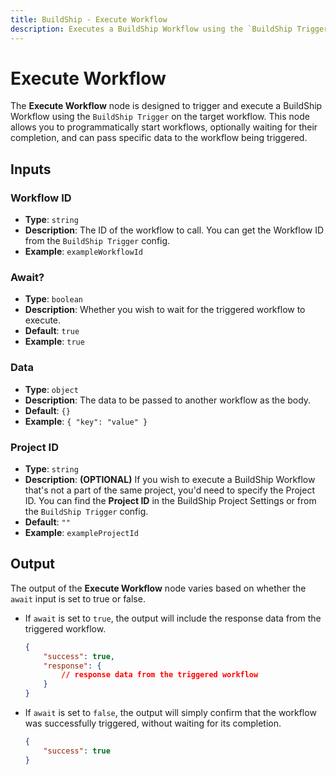 ```yaml
---
title: BuildShip - Execute Workflow
description: Executes a BuildShip Workflow using the `BuildShip Trigger` on the target workflow.
---
```



# Execute Workflow
The **Execute Workflow** node is designed to trigger and execute a BuildShip Workflow using the `BuildShip Trigger` on the target workflow. This node allows you to programmatically start workflows, optionally waiting for their completion, and can pass specific data to the workflow being triggered.

<Node id="@buildship/execute-workflow" version="1.5.0" />

## Inputs
### Workflow ID
- **Type**: `string`
- **Description**: The ID of the workflow to call. You can get the Workflow ID from the `BuildShip Trigger` config.
- **Example**: `exampleWorkflowId`

### Await?
- **Type**: `boolean`
- **Description**: Whether you wish to wait for the triggered workflow to execute.
- **Default**: `true`
- **Example**: `true`

### Data
- **Type**: `object`
- **Description**: The data to be passed to another workflow as the body.
- **Default**: `{}`
- **Example**: `{ "key": "value" }`

### Project ID
- **Type**: `string`
- **Description**: **(OPTIONAL)** If you wish to execute a BuildShip Workflow that's not a part of the same project, you'd need to specify the Project ID. You can find the **Project ID** in the BuildShip Project Settings or from the `BuildShip Trigger` config.
- **Default**: `""`
- **Example**: `exampleProjectId`

## Output
The output of the **Execute Workflow** node varies based on whether the `await` input is set to true or false.

- If `await` is set to `true`, the output will include the response data from the triggered workflow.
    ```json
    {
        "success": true,
        "response": {
            // response data from the triggered workflow
        }
    }
    ```

- If `await` is set to `false`, the output will simply confirm that the workflow was successfully triggered, without waiting for its completion.
    ```json
    {
        "success": true
    }
    ```